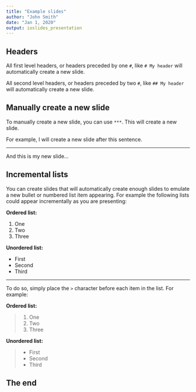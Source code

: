 ```yaml
--- 
title: "Example slides"
author: "John Smith" 
date: "Jan 1, 2020"
output: ioslides_presentation 
---
```


## Headers

All first level headers, or headers preceded by one `#`, like `# My header` will automatically create a new slide.

All second level headers, or headers preceded by two `#`, like `## My header` will automatically create a new slide.

## Manually create a new slide

To manually create a new slide, you can use `***`. This will create a new slide.

For example, I will create a new slide after this sentence.

***

And this is my new slide...

## Incremental lists

You can create slides that will automatically create enough slides to emulate a new bullet or numbered list item appearing. For example the following lists could appear incrementally as you are presenting:

**Ordered list:**

1. One
2. Two
3. Three

**Unordered list:**

- First
- Second
- Third

***

To do so, simply place the `>` character before each item in the list. For example:

**Ordered list:**

>1. One
>2. Two
>3. Three

**Unordered list:**

>- First
>- Second
>- Third

## The end

